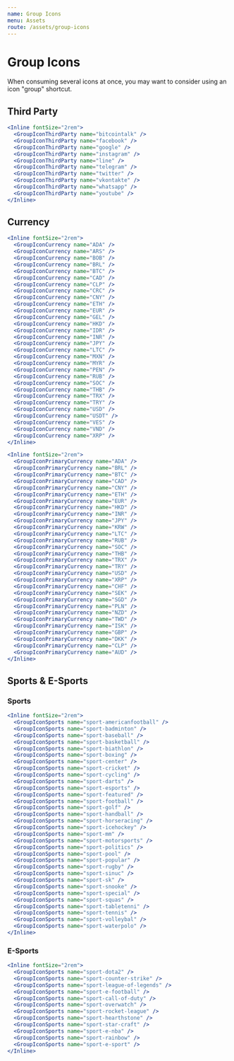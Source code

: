 ```yaml
---
name: Group Icons
menu: Assets
route: /assets/group-icons
---
```


# Group Icons

When consuming several icons at once, you may want to consider using an icon
"group" shortcut.

## Third Party

```jsx react-live
<Inline fontSize="2rem">
  <GroupIconThirdParty name="bitcointalk" />
  <GroupIconThirdParty name="facebook" />
  <GroupIconThirdParty name="google" />
  <GroupIconThirdParty name="instagram" />
  <GroupIconThirdParty name="line" />
  <GroupIconThirdParty name="telegram" />
  <GroupIconThirdParty name="twitter" />
  <GroupIconThirdParty name="vkontakte" />
  <GroupIconThirdParty name="whatsapp" />
  <GroupIconThirdParty name="youtube" />
</Inline>
```

## Currency

```jsx react-live
<Inline fontSize="2rem">
  <GroupIconCurrency name="ADA" />
  <GroupIconCurrency name="ARS" />
  <GroupIconCurrency name="BOB" />
  <GroupIconCurrency name="BRL" />
  <GroupIconCurrency name="BTC" />
  <GroupIconCurrency name="CAD" />
  <GroupIconCurrency name="CLP" />
  <GroupIconCurrency name="CRC" />
  <GroupIconCurrency name="CNY" />
  <GroupIconCurrency name="ETH" />
  <GroupIconCurrency name="EUR" />
  <GroupIconCurrency name="GEL" />
  <GroupIconCurrency name="HKD" />
  <GroupIconCurrency name="IDR" />
  <GroupIconCurrency name="INR" />
  <GroupIconCurrency name="JPY" />
  <GroupIconCurrency name="LTC" />
  <GroupIconCurrency name="MXN" />
  <GroupIconCurrency name="MYR" />
  <GroupIconCurrency name="PEN" />
  <GroupIconCurrency name="RUB" />
  <GroupIconCurrency name="SOC" />
  <GroupIconCurrency name="THB" />
  <GroupIconCurrency name="TRX" />
  <GroupIconCurrency name="TRY" />
  <GroupIconCurrency name="USD" />
  <GroupIconCurrency name="USDT" />
  <GroupIconCurrency name="VES" />
  <GroupIconCurrency name="VND" />
  <GroupIconCurrency name="XRP" />
</Inline>
```

```jsx react-live
<Inline fontSize="2rem">
  <GroupIconPrimaryCurrency name="ADA" />
  <GroupIconPrimaryCurrency name="BRL" />
  <GroupIconPrimaryCurrency name="BTC" />
  <GroupIconPrimaryCurrency name="CAD" />
  <GroupIconPrimaryCurrency name="CNY" />
  <GroupIconPrimaryCurrency name="ETH" />
  <GroupIconPrimaryCurrency name="EUR" />
  <GroupIconPrimaryCurrency name="HKD" />
  <GroupIconPrimaryCurrency name="INR" />
  <GroupIconPrimaryCurrency name="JPY" />
  <GroupIconPrimaryCurrency name="KRW" />
  <GroupIconPrimaryCurrency name="LTC" />
  <GroupIconPrimaryCurrency name="RUB" />
  <GroupIconPrimaryCurrency name="SOC" />
  <GroupIconPrimaryCurrency name="THB" />
  <GroupIconPrimaryCurrency name="TRX" />
  <GroupIconPrimaryCurrency name="TRY" />
  <GroupIconPrimaryCurrency name="USD" />
  <GroupIconPrimaryCurrency name="XRP" />
  <GroupIconPrimaryCurrency name="CHF" />
  <GroupIconPrimaryCurrency name="SEK" />
  <GroupIconPrimaryCurrency name="SGD" />
  <GroupIconPrimaryCurrency name="PLN" />
  <GroupIconPrimaryCurrency name="NZD" />
  <GroupIconPrimaryCurrency name="TWD" />
  <GroupIconPrimaryCurrency name="ISK" />
  <GroupIconPrimaryCurrency name="GBP" />
  <GroupIconPrimaryCurrency name="DKK" />
  <GroupIconPrimaryCurrency name="CLP" />
  <GroupIconPrimaryCurrency name="AUD" />
</Inline>
```

## Sports & E-Sports

### Sports

```jsx react-live
<Inline fontSize="2rem">
  <GroupIconSports name="sport-americanfootball" />
  <GroupIconSports name="sport-badminton" />
  <GroupIconSports name="sport-baseball" />
  <GroupIconSports name="sport-basketball" />
  <GroupIconSports name="sport-biathlon" />
  <GroupIconSports name="sport-boxing" />
  <GroupIconSports name="sport-center" />
  <GroupIconSports name="sport-cricket" />
  <GroupIconSports name="sport-cycling" />
  <GroupIconSports name="sport-darts" />
  <GroupIconSports name="sport-esports" />
  <GroupIconSports name="sport-featured" />
  <GroupIconSports name="sport-football" />
  <GroupIconSports name="sport-golf" />
  <GroupIconSports name="sport-handball" />
  <GroupIconSports name="sport-horseracing" />
  <GroupIconSports name="sport-icehockey" />
  <GroupIconSports name="sport-mm" />
  <GroupIconSports name="sport-motorsports" />
  <GroupIconSports name="sport-politics" />
  <GroupIconSports name="sport-pool" />
  <GroupIconSports name="sport-popular" />
  <GroupIconSports name="sport-rugby" />
  <GroupIconSports name="sport-sinuc" />
  <GroupIconSports name="sport-sk" />
  <GroupIconSports name="sport-snooke" />
  <GroupIconSports name="sport-special" />
  <GroupIconSports name="sport-squas" />
  <GroupIconSports name="sport-tabletenni" />
  <GroupIconSports name="sport-tennis" />
  <GroupIconSports name="sport-volleybal" />
  <GroupIconSports name="sport-waterpolo" />
</Inline>
```

### E-Sports

```jsx react-live
<Inline fontSize="2rem">
  <GroupIconSports name="sport-dota2" />
  <GroupIconSports name="sport-counter-strike" />
  <GroupIconSports name="sport-league-of-legends" />
  <GroupIconSports name="sport-e-football" />
  <GroupIconSports name="sport-call-of-duty" />
  <GroupIconSports name="sport-overwatch" />
  <GroupIconSports name="sport-rocket-league" />
  <GroupIconSports name="sport-hearthstone" />
  <GroupIconSports name="sport-star-craft" />
  <GroupIconSports name="sport-e-nba" />
  <GroupIconSports name="sport-rainbow" />
  <GroupIconSports name="sport-e-sport" />
</Inline>
```
